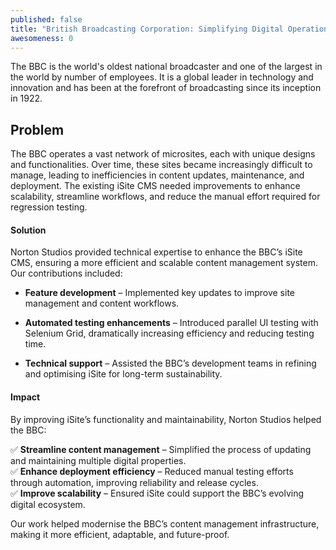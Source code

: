 ```yaml
---
published: false
title: "British Broadcasting Corporation: Simplifying Digital Operations"
awesomeness: 0
---
```

The BBC is the world's oldest national broadcaster and one of the largest in the world by number of employees. It is a global leader in technology and innovation and has been at the forefront of broadcasting since its inception in 1922.

## **Problem**

The BBC operates a vast network of microsites, each with unique designs and functionalities. Over time, these sites became increasingly difficult to manage, leading to inefficiencies in content updates, maintenance, and deployment. The existing iSite CMS needed improvements to enhance scalability, streamline workflows, and reduce the manual effort required for regression testing.

#### **Solution**

Norton Studios provided technical expertise to enhance the BBC’s iSite CMS, ensuring a more efficient and scalable content management system. Our contributions included:

*   **Feature development** – Implemented key updates to improve site management and content workflows.
    
*   **Automated testing enhancements** – Introduced parallel UI testing with Selenium Grid, dramatically increasing efficiency and reducing testing time.
    
*   **Technical support** – Assisted the BBC’s development teams in refining and optimising iSite for long-term sustainability.
    

#### **Impact**

By improving iSite’s functionality and maintainability, Norton Studios helped the BBC:

✅ **Streamline content management** – Simplified the process of updating and maintaining multiple digital properties.  
✅ **Enhance deployment efficiency** – Reduced manual testing efforts through automation, improving reliability and release cycles.  
✅ **Improve scalability** – Ensured iSite could support the BBC’s evolving digital ecosystem.

Our work helped modernise the BBC’s content management infrastructure, making it more efficient, adaptable, and future-proof.